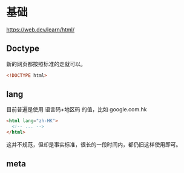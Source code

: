 # 基础

<https://web.dev/learn/html/>

## Doctype

新的网页都按照标准的走就可以。

```html
<!DOCTYPE html>
```

## lang

目前普遍是使用 语言码+地区码 的值，比如 google.com.hk

```html
<html lang="zh-HK">
  <!-- ... -->
</html>
```

这并不规范，但却是事实标准，很长的一段时间内，都仍旧这样使用即可。

## meta
